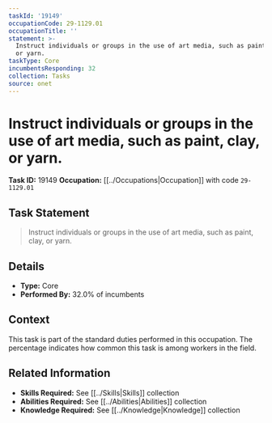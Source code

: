```yaml
---
taskId: '19149'
occupationCode: 29-1129.01
occupationTitle: ''
statement: >-
  Instruct individuals or groups in the use of art media, such as paint, clay,
  or yarn.
taskType: Core
incumbentsResponding: 32
collection: Tasks
source: onet
---
```

# Instruct individuals or groups in the use of art media, such as paint, clay, or yarn.

**Task ID:** 19149
**Occupation:** [[../Occupations|Occupation]] with code `29-1129.01`

## Task Statement

> Instruct individuals or groups in the use of art media, such as paint, clay, or yarn.

## Details

- **Type:** Core
- **Performed By:** 32.0% of incumbents

## Context

This task is part of the standard duties performed in this occupation. The percentage indicates how common this task is among workers in the field.

## Related Information

- **Skills Required:** See [[../Skills|Skills]] collection
- **Abilities Required:** See [[../Abilities|Abilities]] collection
- **Knowledge Required:** See [[../Knowledge|Knowledge]] collection
